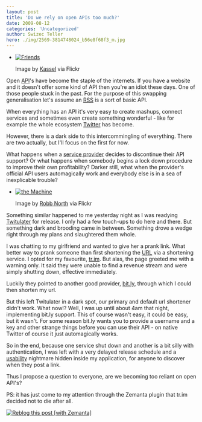 ```yaml
---
layout: post
title: 'Do we rely on open APIs too much?'
date: 2009-08-12
categories: 'Uncategorized'
author: Swizec Teller
hero: ./img/2569-3814748024_b56e8f68f3_m.jpg
---
```

- [![Friends](http://farm3.static.flickr.com/2645/3814699110_1664749b3c_m.jpg "Friends")](http://www.flickr.com/photos/22338039@N04/3814699110/)

  Image by [Kassel](http://www.flickr.com/photos/22338039@N04/3814699110/) via Flickr

Open [API](http://en.wikipedia.org/wiki/Application_programming_interface "Application programming interface")'s have become the staple of the internets. If you have a website and it doesn't offer some kind of API then you're an idiot these days. One of those people stuck in the past. For the purpose of this swapping generalisation let's assume an [RSS](http://en.wikipedia.org/wiki/RSS "RSS") is a sort of basic API.



When everything has an API it's very easy to create mashups, connect services and sometimes even create something wonderful - like for example the whole ecosystem [Twitter](http://en.wikipedia.org/wiki/Twitter "Twitter") has become.



However, there is a dark side to this intercommingling of everything. There are two actually, but I'll focus on the first for now.



What happens when a [service provider](http://en.wikipedia.org/wiki/Service_provider "Service provider") decides to discontinue their API support? Or what happens when somebody begins a lock down procedure to improve their own profitability? Darker still, what when the provider's official API users automagically work and everybody else is in a sea of inexplicable trouble?

- [![the Machine](./img/2569-3814748024_b56e8f68f3_m.jpg "the Machine")](http://www.flickr.com/photos/34815016@N02/3814748024/)

  Image by [Robb North](http://www.flickr.com/photos/34815016@N02/3814748024/) via Flickr

Something similar happened to me yesterday night as I was readying [Twitulater](http://twitulater.com "Twitulater") for release. I only had a few touch-ups to do here and there. But something dark and brooding came in between. Something drove a wedge right through my plans and slaughtered them whole.



I was chatting to my girlfriend and wanted to give her a prank link. What better way to prank someone than first shortening the [URL](http://en.wikipedia.org/wiki/Uniform_Resource_Locator "Uniform Resource Locator") via a shortening service. I opted for my favourite, [tr.im](http://tr.im/ "tr.im URLs"). But alas, the page greeted me with a warning only. It said they were unable to find a revenue stream and were simply shutting down, effective immediately.



Luckily they pointed to another good provider, [bit.ly](http://www.bit.ly "bit.ly"), through which I could then shorten my url.



But this left Twitulater in a dark spot, our primary and default url shortener didn't work. What now!? Well, I was up until about 4am that night, implementing bit.ly support. This of course wasn't easy, it could be easy, but it wasn't. For some reason bit.ly wants you to provide a username and a key and other strange things before you can use their API - on native Twitter of course it just automagically works.



So in the end, because one service shut down and another is a bit silly with authentication, I was left with a very delayed release schedule and a [usability](http://en.wikipedia.org/wiki/Usability "Usability") nightmare hidden inside my application, for anyone to discover when they post a link.



Thus I propose a question to everyone, are we becoming too reliant on open API's?



PS: it has just come to my attention through the Zemanta plugin that tr.im decided not to die after all.

[![Reblog this post \[with Zemanta\]](http://img.zemanta.com/reblog_e.png?x-id=325dc03f-6c33-4653-9d9f-31feb6a3288b)](http://reblog.zemanta.com/zemified/325dc03f-6c33-4653-9d9f-31feb6a3288b/ "Reblog this post \[with Zemanta]")